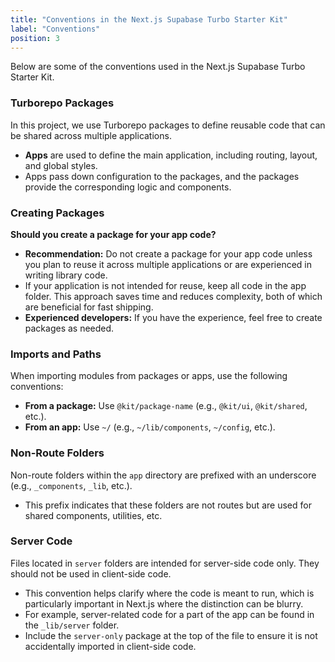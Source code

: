 ```yaml
---
title: "Conventions in the Next.js Supabase Turbo Starter Kit"
label: "Conventions"
position: 3
---
```


Below are some of the conventions used in the Next.js Supabase Turbo Starter Kit.

### Turborepo Packages

In this project, we use Turborepo packages to define reusable code that can be shared across multiple applications.

- **Apps** are used to define the main application, including routing, layout, and global styles.
- Apps pass down configuration to the packages, and the packages provide the corresponding logic and components.

### Creating Packages

**Should you create a package for your app code?**

- **Recommendation:** Do not create a package for your app code unless you plan to reuse it across multiple applications or are experienced in writing library code.
- If your application is not intended for reuse, keep all code in the app folder. This approach saves time and reduces complexity, both of which are beneficial for fast shipping.
- **Experienced developers:** If you have the experience, feel free to create packages as needed.

### Imports and Paths

When importing modules from packages or apps, use the following conventions:

- **From a package:** Use `@kit/package-name` (e.g., `@kit/ui`, `@kit/shared`, etc.).
- **From an app:** Use `~/` (e.g., `~/lib/components`, `~/config`, etc.).

### Non-Route Folders

Non-route folders within the `app` directory are prefixed with an underscore (e.g., `_components`, `_lib`, etc.).

- This prefix indicates that these folders are not routes but are used for shared components, utilities, etc.

### Server Code

Files located in `server` folders are intended for server-side code only. They should not be used in client-side code.

- This convention helps clarify where the code is meant to run, which is particularly important in Next.js where the distinction can be blurry.
- For example, server-related code for a part of the app can be found in the `_lib/server` folder.
- Include the `server-only` package at the top of the file to ensure it is not accidentally imported in client-side code.